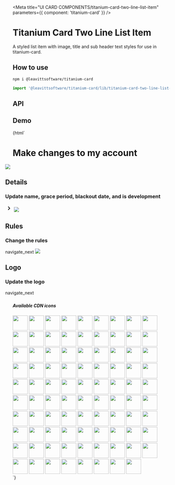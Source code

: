 

<Meta
  title="UI CARD COMPONENTS/titanium-card-two-line-list-item"
  parameters={{ component: 'titanium-card' }}
/>

# Titanium Card Two Line List Item

A styled list item with image, title and sub header text styles for use in titanium-card.

## How to use

```bash
npm i @leavittsoftware/titanium-card
```

```js
import '@leavittsoftware/titanium-card/lib/titanium-card-two-line-list-item';
```

## API

<ArgsTable of="titanium-card-two-line-list-item" />

## Demo

<Canvas withToolbar>
  <Story name="Docs">
    {html`
      <style>
        ${h1} ${h5} main {
          margin: 0 -24px -24px -24px;
        }
        h5 {
          margin-top: 48px;
        }
      </style>
      <titanium-card>
        <h1>Make changes to my account</h1>
        <main>
          <titanium-card-two-line-list-item title="Details">
            <img src="https://cdn.leavitt.com/icons/icon-scoreboard-details.svg" />
            <h2>Details</h2>
            <h3>Update name, grace period, blackout date, and is development</h3>
            <svg viewBox="0 0 24 24" style="height: 24px; width: 24px; flex-shrink: 0;">
              <path d="M10 6L8.59 7.41 13.17 12l-4.58 4.59L10 18l6-6z" />
            </svg>
          </titanium-card-two-line-list-item>
          <titanium-card-two-line-list-item title="Rules">
            <img src="https://cdn.leavitt.com/icons/icon-rules.svg" />
            <h2>Rules</h2>
            <h3>Change the rules</h3>
            <mwc-icon>navigate_next</mwc-icon>
          </titanium-card-two-line-list-item>
          <titanium-card-two-line-list-item title="Logo">
            <img src="https://cdn.leavitt.com/icons/icon-logo.svg" />
            <h2>Logo</h2>
            <h3>Update the logo</h3>
            <mwc-icon>navigate_next</mwc-icon>
          </titanium-card-two-line-list-item>
        </main>
      </titanium-card>
      <h5>Available CDN icons</h5>
      <div>
        <img height="48" src="https://cdn.leavitt.com/icons/icon-logo.svg" />
        <img height="48" src="https://cdn.leavitt.com/icons/icon-scoreboard-prizes.svg" />
        <img height="48" src="https://cdn.leavitt.com/icons/icon-delete-logo.svg" />
        <img height="48" src="https://cdn.leavitt.com/icons/icon-rules.svg" />
        <img height="48" src="https://cdn.leavitt.com/icons/icon-scoreboard-details.svg" />
        <img height="48" src="https://cdn.leavitt.com/icons/icon-carousel.svg" />
        <img height="48" src="https://cdn.leavitt.com/icons/icon-name-division.svg" />
        <img height="48" src="https://cdn.leavitt.com/icons/icon-reminder.svg" />
        <img height="48" src="https://cdn.leavitt.com/icons/icon-company-manager.svg" />
        <img height="48" src="https://cdn.leavitt.com/icons/icon-domo.svg" />
        <img height="48" src="https://cdn.leavitt.com/icons/icon-employees.svg" />
        <img height="48" src="https://cdn.leavitt.com/icons/icon-log-parser.svg" />
        <img height="48" src="https://cdn.leavitt.com/icons/icon-pcms.svg" />
        <img height="48" src="https://cdn.leavitt.com/icons/icon-permissions.svg" />
        <img height="48" src="https://cdn.leavitt.com/icons/icon-prod-budgets.svg" />
        <img height="48" src="https://cdn.leavitt.com/icons/icon-email-initial.svg" />
        <img height="48" src="https://cdn.leavitt.com/icons/icon-email-recipients.svg" />
        <img height="48" src="https://cdn.leavitt.com/icons/icon-email-reminder.svg" />
        <img height="48" src="https://cdn.leavitt.com/icons/icon-event-details.svg" />
        <img height="48" src="https://cdn.leavitt.com/icons/icon-participants.svg" />
        <img height="48" src="https://cdn.leavitt.com/icons/icon-app-accounts.svg          " />
        <img height="48" src="https://cdn.leavitt.com/icons/icon-app-acm.svg               " />
        <img height="48" src="https://cdn.leavitt.com/icons/icon-app-amc.svg               " />
        <img height="48" src="https://cdn.leavitt.com/icons/icon-app-apps.svg              " />
        <img height="48" src="https://cdn.leavitt.com/icons/icon-app-broker-key.svg        " />
        <img height="48" src="https://cdn.leavitt.com/icons/icon-app-calc.svg              " />
        <img height="48" src="https://cdn.leavitt.com/icons/icon-app-company-manager.svg   " />
        <img height="48" src="https://cdn.leavitt.com/icons/icon-app-conference.svg        " />
        <img height="48" src="https://cdn.leavitt.com/icons/icon-app-crm-to-ams360.svg     " />
        <img height="48" src="https://cdn.leavitt.com/icons/icon-app-cust-search.svg       " />
        <img height="48" src="https://cdn.leavitt.com/icons/icon-app-departments.svg       " />
        <img height="48" src="https://cdn.leavitt.com/icons/icon-app-distribution.svg      " />
        <img height="48" src="https://cdn.leavitt.com/icons/icon-app-domo.svg              " />
        <img height="48" src="https://cdn.leavitt.com/icons/icon-app-duplicate.svg         " />
        <img height="48" src="https://cdn.leavitt.com/icons/icon-app-education.svg         " />
        <img height="48" src="https://cdn.leavitt.com/icons/icon-app-email.svg             " />
        <img height="48" src="https://cdn.leavitt.com/icons/icon-app-employee-lookup.svg   " />
        <img height="48" src="https://cdn.leavitt.com/icons/icon-app-employee-manager.svg  " />
        <img height="48" src="https://cdn.leavitt.com/icons/icon-app-farmer.svg            " />
        <img height="48" src="https://cdn.leavitt.com/icons/icon-app-game-cl.svg           " />
        <img height="48" src="https://cdn.leavitt.com/icons/icon-app-game-pl.svg           " />
        <img height="48" src="https://cdn.leavitt.com/icons/icon-app-gov-prin.svg          " />
        <img height="48" src="https://cdn.leavitt.com/icons/icon-app-home.svg              " />
        <img height="48" src="https://cdn.leavitt.com/icons/icon-app-investors.svg         " />
        <img height="48" src="https://cdn.leavitt.com/icons/icon-app-lamp.svg              " />
        <img height="48" src="https://cdn.leavitt.com/icons/icon-app-leases.svg            " />
        <img height="48" src="https://cdn.leavitt.com/icons/icon-app-leavitt-link.svg      " />
        <img height="48" src="https://cdn.leavitt.com/icons/icon-app-marketing.svg         " />
        <img height="48" src="https://cdn.leavitt.com/icons/icon-app-naics.svg             " />
        <img height="48" src="https://cdn.leavitt.com/icons/icon-app-pcms.svg              " />
        <img height="48" src="https://cdn.leavitt.com/icons/icon-app-permissions.svg       " />
        <img height="48" src="https://cdn.leavitt.com/icons/icon-app-phones.svg            " />
        <img height="48" src="https://cdn.leavitt.com/icons/icon-app-prod-budget.svg       " />
        <img height="48" src="https://cdn.leavitt.com/icons/icon-app-reporting-tools.svg   " />
        <img height="48" src="https://cdn.leavitt.com/icons/icon-app-service-timeline.svg  " />
        <img height="48" src="https://cdn.leavitt.com/icons/icon-app-stationary.svg        " />
        <img height="48" src="https://cdn.leavitt.com/icons/icon-app-surge.svg             " />
        <img height="48" src="https://cdn.leavitt.com/icons/icon-app-survey.svg            " />
        <img height="48" src="https://cdn.leavitt.com/icons/icon-app-tv.svg                " />
        <img height="48" src="https://cdn.leavitt.com/icons/icon-app-vital.svg             " />
        <img height="48" src="https://cdn.leavitt.com/icons/icon-carousel.svg              " />
        <img height="48" src="https://cdn.leavitt.com/icons/icon-company-manager.svg       " />
        <img height="48" src="https://cdn.leavitt.com/icons/icon-delete-logo.svg           " />
        <img height="48" src="https://cdn.leavitt.com/icons/icon-department.svg            " />
        <img height="48" src="https://cdn.leavitt.com/icons/icon-domo.svg                  " />
        <img height="48" src="https://cdn.leavitt.com/icons/icon-email-initial.svg         " />
        <img height="48" src="https://cdn.leavitt.com/icons/icon-email-recipients.svg      " />
        <img height="48" src="https://cdn.leavitt.com/icons/icon-email-reminder.svg        " />
        <img height="48" src="https://cdn.leavitt.com/icons/icon-employees.svg             " />
        <img height="48" src="https://cdn.leavitt.com/icons/icon-enterprise.svg            " />
        <img height="48" src="https://cdn.leavitt.com/icons/icon-event-details.svg         " />
        <img height="48" src="https://cdn.leavitt.com/icons/icon-icon-logs.svg             " />
        <img height="48" src="https://cdn.leavitt.com/icons/icon-log-parser.svg            " />
        <img height="48" src="https://cdn.leavitt.com/icons/icon-logo.svg                  " />
        <img height="48" src="https://cdn.leavitt.com/icons/icon-marketing.svg             " />
        <img height="48" src="https://cdn.leavitt.com/icons/icon-name-division.svg         " />
        <img height="48" src="https://cdn.leavitt.com/icons/icon-participants.svg          " />
        <img height="48" src="https://cdn.leavitt.com/icons/icon-pcms.svg                  " />
        <img height="48" src="https://cdn.leavitt.com/icons/icon-permissions.svg           " />
        <img height="48" src="https://cdn.leavitt.com/icons/icon-phone.svg                 " />
        <img height="48" src="https://cdn.leavitt.com/icons/icon-prod-budgets.svg          " />
        <img height="48" src="https://cdn.leavitt.com/icons/icon-reminder.svg              " />
        <img height="48" src="https://cdn.leavitt.com/icons/icon-reporting-tools.svg       " />
        <img height="48" src="https://cdn.leavitt.com/icons/icon-rules.svg                 " />
        <img height="48" src="https://cdn.leavitt.com/icons/icon-scoreboard-details.svg    " />
        <img height="48" src="https://cdn.leavitt.com/icons/icon-scoreboard-prizes.svg     " />
        <img height="48" src="https://cdn.leavitt.com/icons/icon-success.svg               " />
        <img height="48" src="https://cdn.leavitt.com/icons/icon-biz-card.svg               " />
        <img height="48" src="https://cdn.leavitt.com/icons/icon-template.svg               " />
      </div>
    `}
  </Story>
</Canvas>
